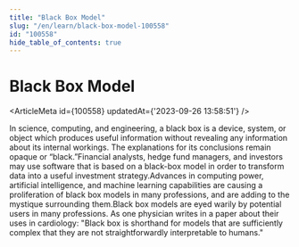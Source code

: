 ```yaml
---
title: "Black Box Model"
slug: "/en/learn/black-box-model-100558"
id: "100558"
hide_table_of_contents: true
---
```



# Black Box Model

<ArticleMeta id={100558} updatedAt={'2023-09-26 13:58:51'} />
<div className='border-solid border-b border-t-0 my-4 border-[var(--ifm-color-gray-300)]' />

In science, computing, and engineering, a black box is a device, system, or object which produces useful information without revealing any information about its internal workings. The explanations for its conclusions remain opaque or “black.”Financial analysts, hedge fund managers, and investors may use software that is based on a black-box model in order to transform data into a useful investment strategy.Advances in computing power, artificial intelligence, and machine learning capabilities are causing a proliferation of black box models in many professions, and are adding to the mystique surrounding them.Black box models are eyed warily by potential users in many professions. As one physician writes in a paper about their uses in cardiology: "Black box is shorthand for models that are sufficiently complex that they are not straightforwardly interpretable to humans."
